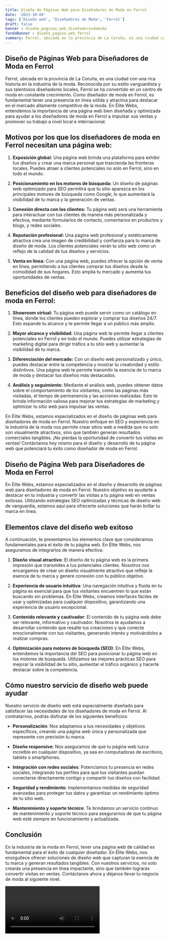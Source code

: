 ```yaml
---
title: Diseño de Páginas Web para Diseñadores de Moda en Ferrol
date: '2023-10-04'
tags: ['Diseño web', 'Diseñadores de Moda', 'Ferrol']
draft: false
banner : diseño_paginas_web_diseñadoresdemoda
fondoBanner : diseño_pagina_web_ferrol
summary: Ferrol, ubicada en la provincia de La Coruña, es una ciudad con una rica historia en la industria de la moda. Reconocida por su estilo vanguardista y sus talentosos diseñadores locales, Ferrol se ha convertido en un centro de moda en constante crecimiento. Como diseñador de moda en Ferrol, es fundamental tener una presencia en línea sólida y atractiva para destacar en el mercado altamente competitivo de la moda. En Élite Webs, entendemos la importancia de una página web bien diseñada y optimizada para ayudar a los diseñadores de moda en Ferrol a impulsar sus ventas y promover su trabajo a nivel local e internacional.
---
```


## Diseño de Páginas Web para Diseñadores de Moda en Ferrol

Ferrol, ubicada en la provincia de La Coruña, es una ciudad con una rica historia en la industria de la moda. Reconocida por su estilo vanguardista y sus talentosos diseñadores locales, Ferrol se ha convertido en un centro de moda en constante crecimiento. Como diseñador de moda en Ferrol, es fundamental tener una presencia en línea sólida y atractiva para destacar en el mercado altamente competitivo de la moda. En Élite Webs, entendemos la importancia de una página web bien diseñada y optimizada para ayudar a los diseñadores de moda en Ferrol a impulsar sus ventas y promover su trabajo a nivel local e internacional.

## Motivos por los que los diseñadores de moda en Ferrol necesitan una página web: 

1. **Exposición global:** Una página web brinda una plataforma para exhibir tus diseños y crear una marca personal que trascienda las fronteras locales. Puedes atraer a clientes potenciales no solo en Ferrol, sino en todo el mundo.

2. **Posicionamiento en los motores de búsqueda:** Un diseño de páginas web optimizado para SEO permitirá que tu sitio aparezca en los principales motores de búsqueda como Google, lo que aumentará la visibilidad de tu marca y la generación de ventas.

3. **Conexión directa con los clientes:** Tu página web será una herramienta para interactuar con tus clientes de manera más personalizada y efectiva, mediante formularios de contacto, comentarios en productos y blogs, y redes sociales.

4. **Reputación profesional:** Una página web profesional y estéticamente atractiva crea una imagen de credibilidad y confianza para tu marca de diseño de moda. Los clientes potenciales verán tu sitio web como un reflejo de la calidad de tus diseños y servicios.

5. **Venta en línea:** Con una página web, puedes ofrecer la opción de venta en línea, permitiendo a tus clientes comprar tus diseños desde la comodidad de sus hogares. Esto amplía tu mercado y aumenta tus oportunidades de ventas.

## Beneficios del diseño web para diseñadores de moda en Ferrol:

1. **Showroom virtual:** Tu página web puede servir como un catálogo en línea, donde los clientes pueden explorar y comprar tus diseños 24/7. Esto expande tu alcance y te permite llegar a un público más amplio.

2. **Mayor alcance y visibilidad:** Una página web te permite llegar a clientes potenciales en Ferrol y en todo el mundo. Puedes utilizar estrategias de marketing digital para dirigir tráfico a tu sitio web y aumentar la visibilidad de tu marca.

3. **Diferenciación del mercado:** Con un diseño web personalizado y único, puedes destacar entre la competencia y mostrar tu creatividad y estilo distintivos. Una página web te permite transmitir la esencia de tu marca de moda y destacar tus diseños más destacados.

4. **Análisis y seguimiento:** Mediante el análisis web, puedes obtener datos sobre el comportamiento de los visitantes, como las páginas más visitadas, el tiempo de permanencia y las acciones realizadas. Esto te brinda información valiosa para mejorar tus estrategias de marketing y optimizar tu sitio web para impulsar las ventas.

En Élite Webs, estamos especializados en el diseño de páginas web para diseñadores de moda en Ferrol. Nuestro enfoque en SEO y experiencia en la industria de la moda nos permite crear sitios web a medida que no solo son visualmente atractivos, sino que también generan resultados comerciales tangibles. ¡No pierdas la oportunidad de convertir tus visitas en ventas! Contáctanos hoy mismo para el diseño y desarrollo de tu página web que potenciará tu éxito como diseñador de moda en Ferrol.

<GifSeo />

<Cta />

## Diseño de Página Web para Diseñadores de Moda en Ferrol

En Élite Webs, estamos especializados en el diseño y desarrollo de páginas web para diseñadores de moda en Ferrol. Nuestro objetivo es ayudarte a destacar en tu industria y convertir las visitas a tu página web en ventas exitosas. Utilizando estrategias SEO optimizadas y técnicas de diseño web de vanguardia, estamos aquí para ofrecerte soluciones que harán brillar tu marca en línea.

## Elementos clave del diseño web exitoso

A continuación, te presentamos los elementos clave que consideramos fundamentales para el éxito de tu página web. En Élite Webs, nos aseguramos de integrarlos de manera efectiva:

1. **Diseño visual atractivo**: El diseño de tu página web es la primera impresión que transmites a tus potenciales clientes. Nosotros nos encargamos de crear un diseño visualmente atractivo que refleje la esencia de tu marca y genere conexión con tu público objetivo.

2. **Experiencia de usuario intuitiva**: Una navegación intuitiva y fluida en tu página es esencial para que tus visitantes encuentren lo que están buscando sin problemas. En Élite Webs, creamos interfaces fáciles de usar y optimizadas para cualquier dispositivo, garantizando una experiencia de usuario excepcional.

3. **Contenido relevante y cautivador**: El contenido de tu página web debe ser relevante, informativo y cautivador. Nosotros te ayudamos a desarrollar contenido que resalte tus creaciones y que conecte emocionalmente con tus visitantes, generando interés y motivándolos a realizar compras.

4. **Optimización para motores de búsqueda (SEO)**: En Élite Webs, entendemos la importancia del SEO para posicionar tu página web en los motores de búsqueda. Utilizamos las mejores prácticas SEO para mejorar la visibilidad de tu sitio, aumentar el tráfico orgánico y hacerte destacar sobre la competencia.

## Cómo nuestro servicio de diseño web puede ayudar

Nuestro servicio de diseño web está especialmente diseñado para satisfacer las necesidades de los diseñadores de moda en Ferrol. Al contratarnos, podrás disfrutar de los siguientes beneficios:

- **Personalización**: Nos adaptamos a tus necesidades y objetivos específicos, creando una página web única y personalizada que represente con precisión tu marca.

- **Diseño responsive**: Nos aseguramos de que tu página web luzca increíble en cualquier dispositivo, ya sea en computadoras de escritorio, tablets o smartphones.

- **Integración con redes sociales**: Potenciamos tu presencia en redes sociales, integrando tus perfiles para que tus visitantes puedan conectarse directamente contigo y compartir tus diseños con facilidad.

- **Seguridad y rendimiento**: Implementamos medidas de seguridad avanzadas para proteger tus datos y garantizar un rendimiento óptimo de tu sitio web.

- **Mantenimiento y soporte técnico**: Te brindamos un servicio continuo de mantenimiento y soporte técnico para asegurarnos de que tu página web esté siempre en funcionamiento y actualizada.

## Conclusión

En la industria de la moda en Ferrol, tener una página web de calidad es fundamental para el éxito de cualquier diseñador. En Élite Webs, nos enorgullece ofrecer soluciones de diseño web que capturan la esencia de tu marca y generan resultados tangibles. Con nuestros servicios, no solo crearás una presencia en línea impactante, sino que también lograrás convertir visitas en ventas. Contáctanos ahora y déjanos llevar tu negocio de moda al siguiente nivel.

<Video />

<CtaBot job='Diseñadores de Moda' city='Ferrol'/>

<Gmaps query='Ferrol+españa+maps' />